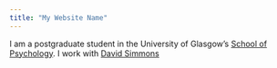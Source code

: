 ```yaml
---
title: "My Website Name"
---
```


I am a postgraduate student in the University of Glasgow's
[School of Psychology](https://www.gla.ac.uk/schools/psychology/).
I work with [David Simmons](https://www.gla.ac.uk/schools/psychology/staff/davidsimmons/)

